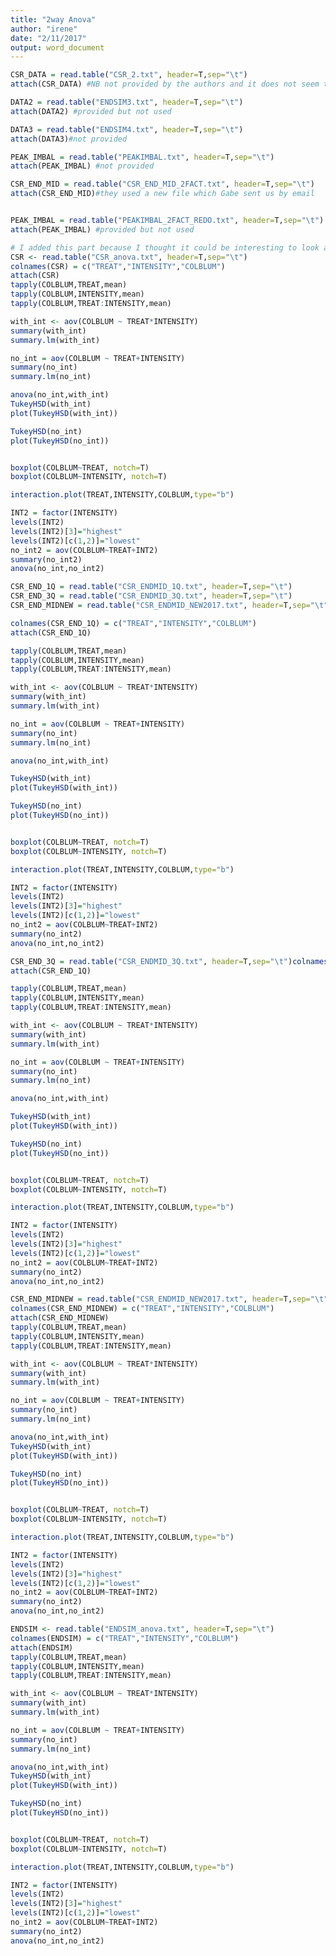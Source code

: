 ```yaml
---
title: "2way Anova"
author: "irene"
date: "2/11/2017"
output: word_document
---
```


```r
CSR_DATA = read.table("CSR_2.txt", header=T,sep="\t")
attach(CSR_DATA) #NB not provided by the authors and it does not seem to be used for any test.

DATA2 = read.table("ENDSIM3.txt", header=T,sep="\t")
attach(DATA2) #provided but not used

DATA3 = read.table("ENDSIM4.txt", header=T,sep="\t")
attach(DATA3)#not provided

PEAK_IMBAL = read.table("PEAKIMBAL.txt", header=T,sep="\t")
attach(PEAK_IMBAL) #not provided

CSR_END_MID = read.table("CSR_END_MID_2FACT.txt", header=T,sep="\t")
attach(CSR_END_MID)#they used a new file which Gabe sent us by email


PEAK_IMBAL = read.table("PEAKIMBAL_2FACT_REDO.txt", header=T,sep="\t")
attach(PEAK_IMBAL) #provided but not used
```


```r
# I added this part because I thought it could be interesting to look at any significant treatment-intensity interactions for CSR, post CSR interval times and end simulation time, as they show in the results.  
CSR <- read.table("CSR_anova.txt", header=T,sep="\t")
colnames(CSR) = c("TREAT","INTENSITY","COLBLUM")
attach(CSR)
tapply(COLBLUM,TREAT,mean)
tapply(COLBLUM,INTENSITY,mean)
tapply(COLBLUM,TREAT:INTENSITY,mean)

with_int <- aov(COLBLUM ~ TREAT*INTENSITY)
summary(with_int)
summary.lm(with_int)

no_int = aov(COLBLUM ~ TREAT+INTENSITY)
summary(no_int)
summary.lm(no_int)

anova(no_int,with_int)
TukeyHSD(with_int)
plot(TukeyHSD(with_int))

TukeyHSD(no_int)
plot(TukeyHSD(no_int))


boxplot(COLBLUM~TREAT, notch=T)
boxplot(COLBLUM~INTENSITY, notch=T)

interaction.plot(TREAT,INTENSITY,COLBLUM,type="b")

INT2 = factor(INTENSITY)
levels(INT2)
levels(INT2)[3]="highest"
levels(INT2)[c(1,2)]="lowest"
no_int2 = aov(COLBLUM~TREAT+INT2)
summary(no_int2)
anova(no_int,no_int2)
```


```r
CSR_END_1Q = read.table("CSR_ENDMID_1Q.txt", header=T,sep="\t")
CSR_END_3Q = read.table("CSR_ENDMID_3Q.txt", header=T,sep="\t")
CSR_END_MIDNEW = read.table("CSR_ENDMID_NEW2017.txt", header=T,sep="\t")

colnames(CSR_END_1Q) = c("TREAT","INTENSITY","COLBLUM")
attach(CSR_END_1Q)

tapply(COLBLUM,TREAT,mean)
tapply(COLBLUM,INTENSITY,mean)
tapply(COLBLUM,TREAT:INTENSITY,mean)

with_int <- aov(COLBLUM ~ TREAT*INTENSITY)
summary(with_int)
summary.lm(with_int)

no_int = aov(COLBLUM ~ TREAT+INTENSITY)
summary(no_int)
summary.lm(no_int)

anova(no_int,with_int)

TukeyHSD(with_int)
plot(TukeyHSD(with_int))

TukeyHSD(no_int)
plot(TukeyHSD(no_int))


boxplot(COLBLUM~TREAT, notch=T)
boxplot(COLBLUM~INTENSITY, notch=T)

interaction.plot(TREAT,INTENSITY,COLBLUM,type="b")

INT2 = factor(INTENSITY)
levels(INT2)
levels(INT2)[3]="highest"
levels(INT2)[c(1,2)]="lowest"
no_int2 = aov(COLBLUM~TREAT+INT2)
summary(no_int2)
anova(no_int,no_int2)
```

```r
CSR_END_3Q = read.table("CSR_ENDMID_3Q.txt", header=T,sep="\t")colnames(CSR_END_3Q) = c("TREAT","INTENSITY","COLBLUM")
attach(CSR_END_1Q)

tapply(COLBLUM,TREAT,mean)
tapply(COLBLUM,INTENSITY,mean)
tapply(COLBLUM,TREAT:INTENSITY,mean)

with_int <- aov(COLBLUM ~ TREAT*INTENSITY)
summary(with_int)
summary.lm(with_int)

no_int = aov(COLBLUM ~ TREAT+INTENSITY)
summary(no_int)
summary.lm(no_int)

anova(no_int,with_int)

TukeyHSD(with_int)
plot(TukeyHSD(with_int))

TukeyHSD(no_int)
plot(TukeyHSD(no_int))


boxplot(COLBLUM~TREAT, notch=T)
boxplot(COLBLUM~INTENSITY, notch=T)

interaction.plot(TREAT,INTENSITY,COLBLUM,type="b")

INT2 = factor(INTENSITY)
levels(INT2)
levels(INT2)[3]="highest"
levels(INT2)[c(1,2)]="lowest"
no_int2 = aov(COLBLUM~TREAT+INT2)
summary(no_int2)
anova(no_int,no_int2)
```

```r
CSR_END_MIDNEW = read.table("CSR_ENDMID_NEW2017.txt", header=T,sep="\t")
colnames(CSR_END_MIDNEW) = c("TREAT","INTENSITY","COLBLUM")
attach(CSR_END_MIDNEW)
tapply(COLBLUM,TREAT,mean)
tapply(COLBLUM,INTENSITY,mean)
tapply(COLBLUM,TREAT:INTENSITY,mean)

with_int <- aov(COLBLUM ~ TREAT*INTENSITY)
summary(with_int)
summary.lm(with_int)

no_int = aov(COLBLUM ~ TREAT+INTENSITY)
summary(no_int)
summary.lm(no_int)

anova(no_int,with_int)
TukeyHSD(with_int)
plot(TukeyHSD(with_int))

TukeyHSD(no_int)
plot(TukeyHSD(no_int))


boxplot(COLBLUM~TREAT, notch=T)
boxplot(COLBLUM~INTENSITY, notch=T)

interaction.plot(TREAT,INTENSITY,COLBLUM,type="b")

INT2 = factor(INTENSITY)
levels(INT2)
levels(INT2)[3]="highest"
levels(INT2)[c(1,2)]="lowest"
no_int2 = aov(COLBLUM~TREAT+INT2)
summary(no_int2)
anova(no_int,no_int2)
```

```r
ENDSIM <- read.table("ENDSIM_anova.txt", header=T,sep="\t")
colnames(ENDSIM) = c("TREAT","INTENSITY","COLBLUM")
attach(ENDSIM)
tapply(COLBLUM,TREAT,mean)
tapply(COLBLUM,INTENSITY,mean)
tapply(COLBLUM,TREAT:INTENSITY,mean)

with_int <- aov(COLBLUM ~ TREAT*INTENSITY)
summary(with_int)
summary.lm(with_int)

no_int = aov(COLBLUM ~ TREAT+INTENSITY)
summary(no_int)
summary.lm(no_int)

anova(no_int,with_int)
TukeyHSD(with_int)
plot(TukeyHSD(with_int))

TukeyHSD(no_int)
plot(TukeyHSD(no_int))


boxplot(COLBLUM~TREAT, notch=T)
boxplot(COLBLUM~INTENSITY, notch=T)

interaction.plot(TREAT,INTENSITY,COLBLUM,type="b")

INT2 = factor(INTENSITY)
levels(INT2)
levels(INT2)[3]="highest"
levels(INT2)[c(1,2)]="lowest"
no_int2 = aov(COLBLUM~TREAT+INT2)
summary(no_int2)
anova(no_int,no_int2)

```

